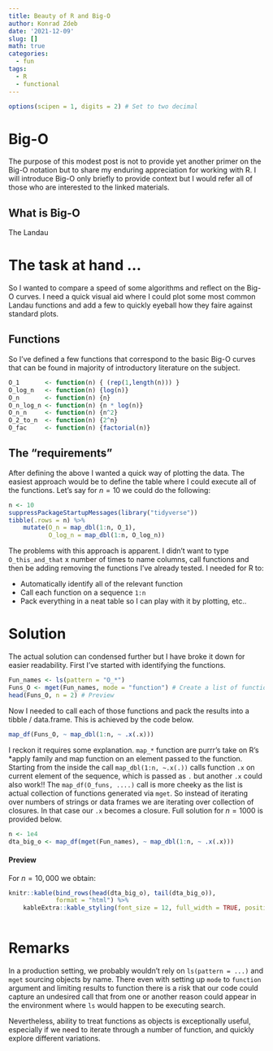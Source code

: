 ```yaml
---
title: Beauty of R and Big-O
author: Konrad Zdeb
date: '2021-12-09'
slug: []
math: true
categories:
  - fun
tags:
  - R
  - functional
---
```


```r
options(scipen = 1, digits = 2) # Set to two decimal 
```

# Big-O

The purpose of this modest post is not to provide yet another primer on the Big-O notation but to share my enduring appreciation for working with R. I will introduce Big-O only briefly to provide context but I would refer all of those who are interested to the linked materials.

## What is Big-O

The Landau

# The task at hand ...

So I wanted to compare a speed of some algorithms and reflect on the Big-O curves. I need a quick visual aid where I could plot some most common Landau functions and add a few to quickly eyeball how they faire against standard plots.

## Functions

So I've defined a few functions that correspond to the basic Big-O curves that can be found in majority of introductory literature on the subject.

```r
O_1       <- function(n) { (rep(1,length(n))) }
O_log_n   <- function(n) {log(n)}
O_n       <- function(n) {n}
O_n_log_n <- function(n) {n * log(n)}
O_n_n     <- function(n) {n^2}
O_2_to_n  <- function(n) {2^n}
O_fac     <- function(n) {factorial(n)}
```

## The "requirements"

After defining the above I wanted a quick way of plotting the data. The easiest approach would be to define the table where I could execute all of the functions. Let's say for $n = 10$ we could do the following:

```r
n <- 10
suppressPackageStartupMessages(library("tidyverse"))
tibble(.rows = n) %>% 
    mutate(O_n = map_dbl(1:n, O_1),
           O_log_n = map_dbl(1:n, O_log_n)) 
```

The problems with this approach is apparent. I didn't want to type `O_this_and_that` x number of times to name columns, call functions and then be adding removing the functions I've already tested. I needed for R to:

-   Automatically identify all of the relevant function
-   Call each function on a sequence `1:n`
-   Pack everything in a neat table so I can play with it by plotting, etc..

# Solution

The actual solution can condensed further but I have broke it down for easier readability. First I've started with identifying the functions.

```r
Fun_names <- ls(pattern = "O_*")
Funs_O <- mget(Fun_names, mode = "function") # Create a list of functions
head(Funs_O, n = 2) # Preview
```

Now I needed to call each of those functions and pack the results into a tibble / data.frame. This is achieved by the code below.

```r
map_df(Funs_O, ~ map_dbl(1:n, ~ .x(.x)))
```

I reckon it requires some explanation. `map_*` function are purrr's take on R's \*apply family and map function on an element passed to the function. Starting from the inside the call `map_dbl(1:n, ~.x(.))` calls function `.x` on current element of the sequence, which is passed as `.` but another `.x` could also work!! The `map_df(O_funs, ....)` call is more cheeky as the list is actual collection of functions generated via `mget`. So instead of iterating over numbers of strings or data frames we are iterating over collection of closures. In that case our `.x` becomes a closure. Full solution for $n = 1000$ is provided below.

```r
n <- 1e4
dta_big_o <- map_df(mget(Fun_names), ~ map_dbl(1:n, ~ .x(.x)))
```

#### Preview

For $n = 10,000$ we obtain:

```r
knitr::kable(bind_rows(head(dta_big_o), tail(dta_big_o)),
             format = "html") %>% 
    kableExtra::kable_styling(font_size = 12, full_width = TRUE, position = "center")
    
```

# Remarks

In a production setting, we probably wouldn't rely on `ls(pattern = ...)` and `mget` sourcing objects by name. There even with setting up `mode` to `function` argument and limiting results to function there is a risk that our code could capture an undesired call that from one or another reason could appear in the environment where `ls` would happen to be executing search.

Nevertheless, ability to treat functions as objects is exceptionally useful, especially if we need to iterate through a number of function, and quickly explore different variations.
